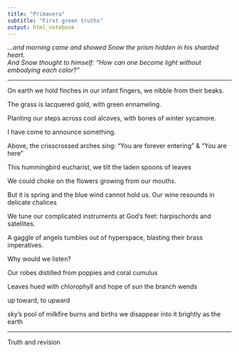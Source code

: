 ```yaml
---
title: "Primavera"
subtitle: "First green truths"
output: html_notebook
---
```


*...and morning came and showed Snow the prism hidden in his sharded heart.*  
*And Snow thought to himself: "How can one become light without embodying each color?"*

---

On earth we hold finches in our infant fingers,
we nibble from their beaks.

The grass is lacquered gold, with green ennameling.  

Planting our steps across cool alcoves, 
with bones of winter sycamore.

I have come to announce something.

Above, the crisscrossed arches sing:
"You are forever entering" & "You are here"

This hummingbird eucharist, we tilt 
the laden spoons of leaves

We could choke on the flowers
growing from our mouths.  

But it is spring and the blue wind cannot hold us.
Our wine resounds in delicate chalices

We tune our complicated instruments
at God's feet: harpischords and satellites.

A gaggle of angels tumbles out of hyperspace,
blasting their brass imperatives.

Why would we listen?

Our robes distilled
from poppies and coral cumulus

Leaves hued with chlorophyll and hope
of sun the branch wends 

up toward, to upward

sky's pool of milkfire burns and births
we disappear into it brightly as the earth

---

Truth and revision